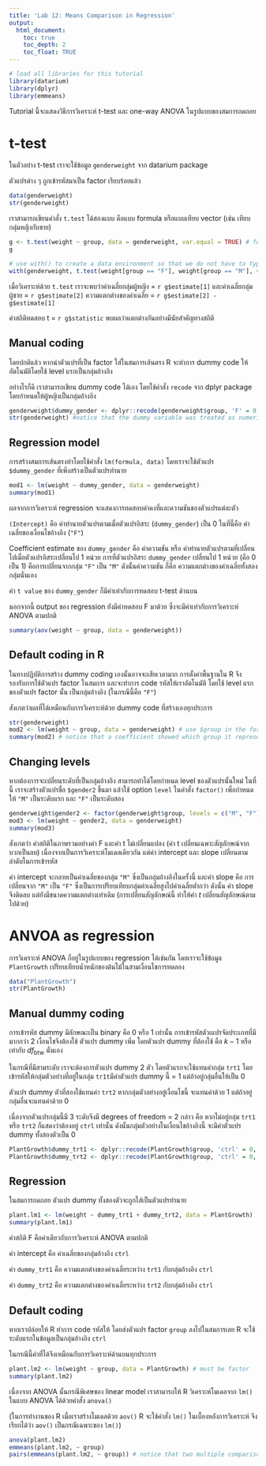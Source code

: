 ```yaml
---
title: 'Lab 12: Means Comparison in Regression'
output:
  html_document:
    toc: true
    toc_depth: 2
    toc_float: TRUE
---
```


```r
# load all libraries for this tutorial
library(datarium)
library(dplyr)
library(emmeans)

```

Tutorial นี้จะแสดงวิธีการวิเคราะห์ t-test และ one-way ANOVA ในรูปแบบของสมการถดถอย

# t-test

ในตัวอย่าง t-test เราจะใช้ข้อมูล `genderweight` จาก datarium package

ตัวแปรต่าง ๆ ถูกเข้ารหัสมาเป็น factor เรียบร้อยแล้ว

```r
data(genderweight)
str(genderweight)
```

เราสามารถเขียนคำสั่ง `t.test` ได้สองแบบ คือแบบ formula หรือแบบเทียบ vector (เช่น เทียบกลุ่มหญิงกับชาย)

```r
g <- t.test(weight ~ group, data = genderweight, var.equal = TRUE) # formula
g

# use with() to create a data environment so that we do not have to type data frame name every time in the code.
with(genderweight, t.test(weight[group == "F"], weight[group == "M"], var.equal = TRUE)) # compare vector
```

เมื่อวิเคราะห์ด้วย `t.test` เราจะพบว่าค่าเฉลี่ยกลุ่มผู้หญิง = `r g$estimate[1]` และค่าเฉลี่ยกลุ่มผู้ชาย = `r g$estimate[2]` ความแตกต่างของค่าเฉลี่ย = `r g$estimate[2] - g$estimate[1]`

ค่าสถิติทดสอบ t = `r g$statistic` พบผลว่าแตกต่างกันอย่างมีนัยสำคัญทางสถิติ

## Manual coding

โดยปกติแล้ว หากนำตัวแปรที่เป็น factor ใส่ในสมการเส้นตรง R จะทำการ dummy code ให้อัตโนมัติโดยใช้ level แรกเป็นกลุ่มอ้างอิง

อย่างไรก็ดี เราสามารถเขียน dummy code ได้เอง โดยใช้คำสั่ง `recode` จาก dplyr package โดยกำหนดให้ผู้หญิงเป็นกลุ่มอ้างอิง

```r
genderweight$dummy_gender <- dplyr::recode(genderweight$group, 'F' = 0, 'M' = 1)
str(genderweight) #notice that the dummy variable was treated as numeric
```

## Regression model

การสร้างสมการเส้นตรงทำโดยใช้คำสั่ง `lm(formula, data)` โดยเราจะใช้ตัวแปร `$dummy_gender` ที่เพิ่งสร้างเป็นตัวแปรทำนาย

```r
mod1 <- lm(weight ~ dummy_gender, data = genderweight)
summary(mod1)
```

ผลจากการวิเคราะห์ regression จะแสดงการทดสอบค่าคงที่และความชันของตัวแปรแต่ละตัว

`(Intercept)` คือ ค่าทำนายตัวแปรตามเมื่อตัวแปรอิสระ (`dummy_gender`) เป็น 0 ในที่นี้คือ ค่าเฉลี่ยของเงื่อนไขอ้างอิง (`"F"`)

Coefficient estimate ของ `dummy_gender` คือ ค่าความชัน หรือ ค่าทำนายตัวแปรตามที่เปลี่ยนไปเมื่อตัวแปรอิสระเปลี่ยนไป 1 หน่วย การที่ตัวแปรอิสระ `dummy_gender` เปลี่ยนไป 1 หน่วย (คือ 0 เป็น 1) คือการเปลี่ยนจากกลุ่ม `"F"` เป็น `"M"` ดังนั้นค่าความชัน ก็คือ ความแตกต่างของค่าเฉลี่ยทั้งสองกลุ่มนั่นเอง

ค่า `t value` ของ `dummy_gender` ก็มีค่าเท่ากับการทดสอบ t-test ด้านบน

นอกจากนี้ output ของ regression ยังมีค่าทดสอบ F มาด้วย ซึ่งจะมีค่าเท่ากับการวิเคราะห์ ANOVA ตามปกติ

```r
summary(aov(weight ~ group, data = genderweight))
```

## Default coding in R

ในทางปฏิบัติการสร้าง dummy coding เองนั้นอาจจะเสียเวลามาก การตั้งค่าพื้นฐานใน R จึงรองรับการใช้ตัวแปร factor ในสมการ และจะทำการ code รหัสให้เราอัตโนมัติ โดยใช้ level แรกของตัวแปร factor นั้น เป็นกลุ่มอ้างอิง (ในกรณีนี้คือ `"F"`)

สังเกตว่าผลที่ได้เหมือนกับการวิเคราะห์ด้วย dummy code ที่สร้างเองทุกประการ

```r
str(genderweight)
mod2 <- lm(weight ~ group, data = genderweight) # use $group in the formula
summary(mod2) # notice that a coefficient showed which group it represented
```

## Changing levels

หากต้องการจะเปลี่ยนระดับที่เป็นกลุ่มอ้างอิง สามารถทำได้โดยกำหนด level ของตัวแปรนั้นใหม่ ในที่นี้ เราจะสร้างตัวแปรชื่อ `$gender2` ขึ้นมา แล้วใช้ option `level` ในคำสั่ง `factor()` เพื่อกำหนดให้ `"M"` เป็นระดับแรก และ `"F"` เป็นระดับสอง

```r
genderweight$gender2 <- factor(genderweight$group, levels = c("M", "F"))
mod3 <- lm(weight ~ gender2, data = genderweight)
summary(mod3)

```

สังเกตว่า ค่าสถิติในภาพรวมอย่างค่า F และค่า t ไม่เปลี่ยนแปลง (ค่า t เปลี่ยนเฉพาะสัญลักษณ์จากบวกเป็นลบ) เนื่องจากเป็นการวิเคราะห์โมเดลเดียวกัน แต่ค่า intercept และ slope เปลี่ยนตามลำดับในการเข้ารหัส

ค่า intercept จะกลายเป็นค่าเฉลี่ยของกลุ่ม `"M"` ซึ่งเป็นกลุ่มอ้างอิงในครั้งนี้ และค่า slope คือ การเปลี่ยนจาก `"M"` เป็น `"F"` ซึ่งเป็นการเปรียบเทียบกลุ่มค่าเฉลี่ยสูงไปค่าเฉลี่ยต่ำกว่า ดังนั้น ค่า slope จึงติดลบ แต่ยังมีขนาดความแตกต่างเท่าเดิม (การเปลี่ยนสัญลักษณ์นี้ ทำให้ค่า *t* เปลี่ยนสัญลักษณ์ตามไปด้วย)

# ANVOA as regression

การวิเคราะห์ ANOVA ก็อยู่ในรูปแบบของ regression ได้เช่นกัน โดยเราจะใช้ข้อมูล `PlantGrowth` เปรียบเทียบน้ำหนักของต้นไม้ในสามเงื่อนไขการทดลอง

```r
data("PlantGrowth")
str(PlantGrowth)
```

## Manual dummy coding

การเข้ารหัส dummy มีลักษณะเป็น binary คือ 0 หรือ 1 เท่านั้น การเข้ารหัสตัวเแปรจัดประเภทที่มีมากกว่า 2 เงื่อนไขจึงต้องใช้ ตัวแปร dummy เพิ่ม โดยตัวแปร dummy ที่ต้องใช้ คือ $k -1$ หรือเท่ากับ *df*~btw~ นั่นเอง

ในกรณีที่มีสามระดับ เราจะต้องการตัวแปร dummy 2 ตัว โดยตัวแรกจะใช้แทนค่ากลุ่ม `trt1` โดยเข้ารหัสให้กลุ่มตัวอย่างที่อยู่ในกลุ่ม `tr1t`มีค่าตัวแปร dummy นี้ = 1 แต่ถ้าอยู่กลุ่มอื่นให้เป็น 0

ตัวแปร dummy ตัวที่สองใช้แทนค่า `trt2` หากกลุ่มตัวอย่างอยู่เงื่อนไขนี้ จะแทนค่าด้วย 1 แต่ถ้าอยู่กลุ่มอื่นจะแทนค่าด้วย 0

เนื่องจากตัวแปรกลุ่มนี้มี 3 ระดับจึงมี degrees of freedom = 2 กล่าว คือ หากไม่อยู่กลุ่ม `trt1` หรือ `trt2` ก็แสดงว่าต้องอยู่ `ctrl` เท่านั้น ดังนั้นกลุ่มตัวอย่างในเงื่อนไขอ้างอิงนี้ จะมีค่าตัวแปร dummy ทั้งสองตัวเป็น 0

```r
PlantGrowth$dummy_trt1 <- dplyr::recode(PlantGrowth$group, 'ctrl' = 0, 'trt1' = 1, 'trt2' = 0)
PlantGrowth$dummy_trt2 <- dplyr::recode(PlantGrowth$group, 'ctrl' = 0, 'trt1' = 0, 'trt2' = 1)
```

## Regression

ในสมการถดถอย ตัวแปร dummy ทั้งสองตัวจะถูกใส่เป็นตัวแปรทำนาย

```r
plant.lm1 <- lm(weight ~ dummy_trt1 + dummy_trt2, data = PlantGrowth) 
summary(plant.lm1)
```

ค่าสถิติ F คือค่าเดียวกับการวิเคราะห์ ANOVA ตามปกติ

ค่า intercept คือ ค่าเฉลี่ยของกลุ่มอ้างอิง `ctrl`

ค่า `dummy_trt1` คือ ความแตกต่างของค่าเฉลี่ยระหว่าง `trt1` กับกลุ่มอ้างอิง `ctrl`

ค่า `dummy_trt2` คือ ความแตกต่างของค่าเฉลี่ยระหว่าง `trt2` กับกลุ่มอ้างอิง `ctrl`

## Default coding

หากเราปล่อยให้ R ทำการ code รหัสให้ โดยส่งตัวแปร factor `group` ลงไปในสมการเลย R จะใช้ระดับแรกในข้อมูลเป็นกลุ่มอ้างอิง `ctrl`

ในกรณีนี้ค่าที่ได้จึงเหมือนกับการวิเคราะห์ด้านบนทุกประการ

```r
plant.lm2 <- lm(weight ~ group, data = PlantGrowth) # must be factor
summary(plant.lm2)

```

เนื่องจาก ANOVA นั้นกรณีพิเศษของ linear model เราสามารถให้ R วิเคราะห์โมเดลจาก `lm()` ในแบบ ANOVA ได้ด้วยคำสั่ง `anova()`

(ในการทำงานของ R เมื่อเราสร้างโมเดลด้วย `aov()` R จะใช้คำสั่ง `lm()` ในเบื้องหลังการวิเคราะห์ จึงเรียกได้ว่า `aov()` เป็นกรณีเฉพาะของ `lm()`)

```r
anova(plant.lm2)
emmeans(plant.lm2, ~ group)
pairs(emmeans(plant.lm2, ~ group)) # notice that two multiple comparisons were the same as the slopes from regression analysis
```
